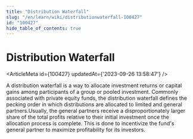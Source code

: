 ```yaml
---
title: "Distribution Waterfall"
slug: "/en/learn/wiki/distributionwaterfall-100427"
id: "100427"
hide_table_of_contents: true
---
```



# Distribution Waterfall

<ArticleMeta id={100427} updatedAt={'2023-09-26 13:58:47'} />
<div className='border-solid border-b border-t-0 my-4 border-[var(--ifm-color-gray-300)]' />

A distribution waterfall is a way to allocate investment returns or capital gains among participants of a group or pooled investment. Commonly associated with private equity funds, the distribution waterfall defines the pecking order in which distributions are allocated to limited and general partners.Usually, the general partners receive a disproportionately larger share of the total profits relative to their initial investment once the allocation process is complete. This is done to incentivize the fund's general partner to maximize profitability for its investors.
